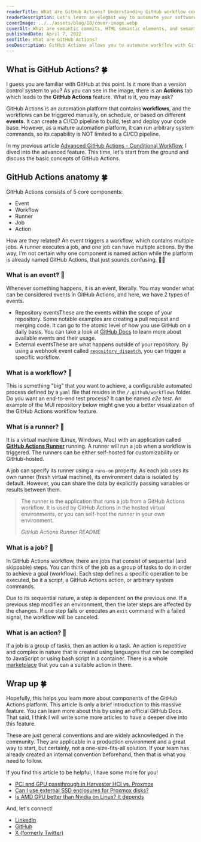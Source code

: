 ```yaml
---
readerTitle: What are GitHub Actions? Understanding GitHub workflow concepts
readerDescription: Let's learn an elegant way to automate your software project on GitHub.
coverImage: ../../assets/blog/10/cover-image.webp
coverAlt: What are semantic commits, HTML semantic elements, and semantic versioning? How to organize your software project with semantics?
publishedDate: April 7, 2022
seoTitle: What are GitHub Actions?
seoDescription: GitHub Actions allows you to automate workflow with GitHub internal and external events, GitHub Actions workflow, runner, workflow job, and reusable action.
---
```



## What is GitHub Actions? 🍀

I guess you are familiar with GitHub at this point. Is it more than a version control system to you? As you can see in the image, there is an **Actions** tab which leads to the **GitHub Actions** feature. What is it, you may ask?


<BlogPicture imageMetadata={image1} alt='GitHub Actions tab.' />

GitHub Actions is an automation platform that contains **workflows**, and the workflows can be triggered manually, on schedule, or based on different **events**. It can create a CI/CD pipeline to build, test and deploy your code base. However, as a mature automation platform, it can run arbitrary system commands, so its capability is NOT limited to a CI/CD pipeline.

In my previous article [Advanced GitHub Actions - Conditional Workflow](/advanced-github-actions-conditional-workflow), I dived into the advanced feature. This time, let's start from the ground and discuss the basic concepts of GitHub Actions.

## GitHub Actions anatomy 🍀

GitHub Actions consists of 5 core components:

- Event
- Workflow
- Runner
- Job
- Action

How are they related? An event triggers a workflow, which contains multiple jobs. A runner executes a job, and one job can have multiple actions. By the way, I'm not certain why one component is named action while the platform is already named GitHub Actions, that just sounds confusing. 🤦‍♂️


<BlogPicture imageMetadata={image2} alt='GitHub Actions component relationship overview.' />

### What is an event? 🔑

Whenever something happens, it is an event, literally. You may wonder what can be considered events in GitHub Actions, and here, we have 2 types of events.

- Repository eventsThese are the events within the scope of your repository. Some notable examples are creating a pull request and merging code. It can go to the atomic level of how you use GitHub on a daily basis. You can take a look at [GitHub Docs](https://docs.github.com/en/actions/writing-workflows/choosing-when-your-workflow-runs/events-that-trigger-workflows) to learn more about available events and their usage.
- External eventsThese are what happens outside of your repository. By using a webhook event called [`repository_dispatch`](https://docs.github.com/en/actions/writing-workflows/choosing-when-your-workflow-runs/events-that-trigger-workflows#repository_dispatch), you can trigger a specific workflow.

### What is a workflow? 🔑

This is something "big" that you want to achieve, a configurable automated process defined by a `yaml` file that resides in the `/.github/workflows` folder. Do you want an end-to-end test process? It can be named *e2e test*. An example of the MUI repository below might give you a better visualization of the GitHub Actions workflow feature.


<BlogPicture imageMetadata={image3} alt='Workflows that are used at Material UI.' />


### What is a runner? 🔑

It is a virtual machine (Linux, Windows, Mac) with an application called [**GitHub Actions Runner**](https://github.com/actions/runner) running. A runner will run a job when a workflow is triggered. The runners can be either self-hosted for customizability or GitHub-hosted.

A job can specify its runner using a `runs-on` property. As each job uses its own runner (fresh virtual machine), its environment data is isolated by default. However, you can share the data by explicitly passing variables or results between them.

> The runner is the application that runs a job from a GitHub Actions workflow. It is used by GitHub Actions in the hosted virtual environments, or you can self-host the runner in your own environment.
>
> <cite>GitHub Actions Runner README</cite>

### What is a job? 🔑

In GitHub Actions workflow, there are jobs that consist of sequential (and skippable) steps. You can think of the job as a group of tasks to do in order to achieve a goal (workflow). Each step defines a specific operation to be executed, be it a script, a GitHub Actions action, or arbitrary system commands.

Due to its sequential nature, a step is dependent on the previous one. If a previous step modifies an environment, then the later steps are affected by the changes. If one step fails or executes an `exit` command with a failed signal, the workflow will be canceled.



<BlogPicture imageMetadata={image4} alt='GitHub Actions steps in action.' />

### What is an action? 🔑

If a job is a group of tasks, then an action is a task. An action is repetitive and complex in nature that is created using languages that can be compiled to JavaScript or using bash script in a container. There is a whole [marketplace](https://github.com/marketplace?type=actions) that you can a suitable action in there.


<BlogPicture imageMetadata={image5} alt='GitHub Actions marketplace.' />

## Wrap up 🍀

Hopefully, this helps you learn more about components of the GitHub Actions platform. This article is only a brief introduction to this massive feature. You can learn more about this by using an official GitHub Docs. That said, I think I will write some more articles to have a deeper dive into this feature.

These are just general conventions and are widely acknowledged in the community. They are applicable in a production environment and a great way to start, but certainly, not a one-size-fits-all solution. If your team has already created an internal convention beforehand, then that is what you need to follow.

If you find this article to be helpful, I have some more for you!

- [PCI and GPU passthrough in Harvester HCI vs. Proxmox](/compare-pci-and-gpu-passthrough-in-harvester-hci-with-proxmox)
- [Can I use external SSD enclosures for Proxmox disks?](/can-i-use-external-ssd-enclosures-for-proxmox-disks)
- [Is AMD GPU better than Nvidia on Linux? It depends](/is-amd-gpu-better-than-nvidia-on-linux)

And, let's connect!

- [LinkedIn](https://www.linkedin.com/in/hunghvu/)
- [GitHub](https://github.com/hunghvu)
- [X (formerly Twitter)](https://x.com/hunghvu_dev)